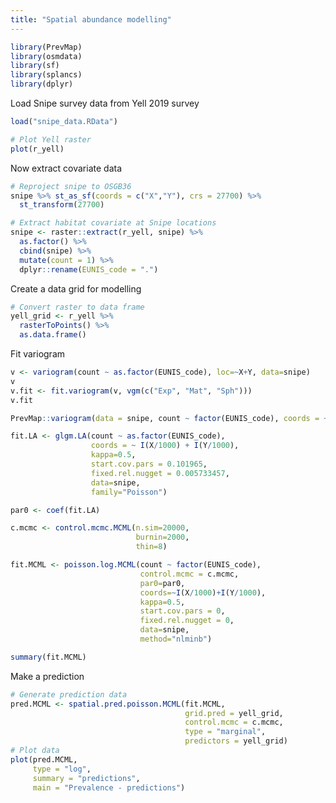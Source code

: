 ```yaml
---
title: "Spatial abundance modelling"
---
```


```r
library(PrevMap)
library(osmdata)
library(sf)
library(splancs)
library(dplyr)
```
Load Snipe survey data from Yell 2019 survey

```r
load("snipe_data.RData")
```

```r
# Plot Yell raster
plot(r_yell)
```

Now extract covariate data

```r
# Reproject snipe to OSGB36
snipe %>% st_as_sf(coords = c("X","Y"), crs = 27700) %>%
  st_transform(27700)

# Extract habitat covariate at Snipe locations
snipe <- raster::extract(r_yell, snipe) %>%
  as.factor() %>%
  cbind(snipe) %>%
  mutate(count = 1) %>%
  dplyr::rename(EUNIS_code = ".")
```

Create a data grid for modelling
```r
# Convert raster to data frame
yell_grid <- r_yell %>%
  rasterToPoints() %>%
  as.data.frame() 
```

Fit variogram

```r
v <- variogram(count ~ as.factor(EUNIS_code), loc=~X+Y, data=snipe)
v
v.fit <- fit.variogram(v, vgm(c("Exp", "Mat", "Sph")))
v.fit

PrevMap::variogram(data = snipe, count ~ factor(EUNIS_code), coords = ~ I(X/1000) + I(Y/1000)) -> var

```

```r
fit.LA <- glgm.LA(count ~ as.factor(EUNIS_code),
                  coords = ~ I(X/1000) + I(Y/1000),
                  kappa=0.5,
                  start.cov.pars = 0.101965,
                  fixed.rel.nugget = 0.005733457,
                  data=snipe,
                  family="Poisson")
```

```r
par0 <- coef(fit.LA)

c.mcmc <- control.mcmc.MCML(n.sim=20000,
                            burnin=2000,
                            thin=8)

fit.MCML <- poisson.log.MCML(count ~ factor(EUNIS_code),
                             control.mcmc = c.mcmc,
                             par0=par0,
                             coords=~I(X/1000)+I(Y/1000),
                             kappa=0.5,
                             start.cov.pars = 0,
                             fixed.rel.nugget = 0,
                             data=snipe,
                             method="nlminb")

summary(fit.MCML)
```

Make a prediction

```r
# Generate prediction data
pred.MCML <- spatial.pred.poisson.MCML(fit.MCML, 
                                       grid.pred = yell_grid,
                                       control.mcmc = c.mcmc,
                                       type = "marginal",
                                       predictors = yell_grid)
# Plot data
plot(pred.MCML, 
     type = "log",
     summary = "predictions",
     main = "Prevalence - predictions")
```




